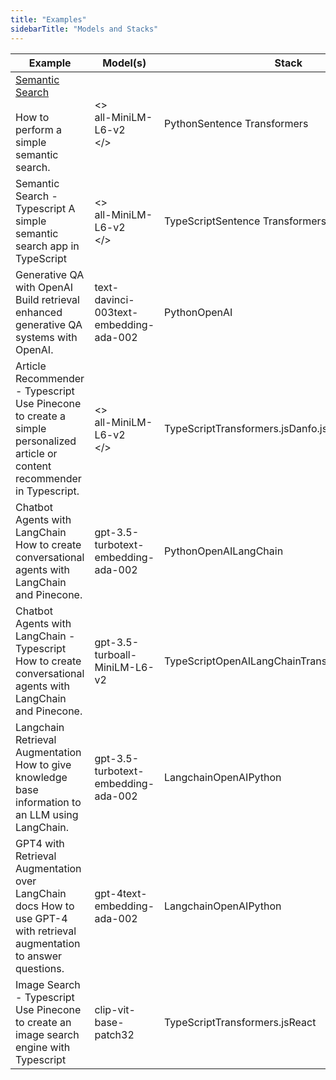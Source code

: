 ```yaml
---
title: "Examples"
sidebarTitle: "Models and Stacks"
---
```



| Example                                                                                                                     | Model(s)         | Stack                                            |
|-----------------------------------------------------------------------------------------------------------------------------|----------------------------------------|--------------------------------------------------|
| <a href="#" className="text-primary hover:text-primary-dark">[Semantic Search](https://docs.pinecone.io/docs/python-client)</a><br/><br/> How to perform a simple semantic search.  | <><link rel="stylesheet" href="styles.css" /><div className="custom-button">all-MiniLM-L6-v2 </div></>                       | PythonSentence Transformers                      |
| Semantic Search - Typescript A simple semantic search app in TypeScript                                                     | <><link rel="stylesheet" href="styles.css" /><div className="custom-button">all-MiniLM-L6-v2 </div></>                       | TypeScriptSentence Transformers                  |
| Generative QA with OpenAI Build retrieval enhanced generative QA systems with OpenAI.                                       | text-davinci-003text-embedding-ada-002 | PythonOpenAI                                     |
| Article Recommender - Typescript Use Pinecone to create a simple personalized article or content recommender in Typescript. | <><link rel="stylesheet" href="styles.css" /><div className="custom-button">all-MiniLM-L6-v2 </div></>                       | TypeScriptTransformers.jsDanfo.js                |
| Chatbot Agents with LangChain How to create conversational agents with LangChain and Pinecone.                              | gpt-3.5-turbotext-embedding-ada-002    | PythonOpenAILangChain                            |
| Chatbot Agents with LangChain - Typescript How to create conversational agents with LangChain and Pinecone.                 | gpt-3.5-turboall-MiniLM-L6-v2          | TypeScriptOpenAILangChainTransformers.jsDanfo.js |
| Langchain Retrieval Augmentation How to give knowledge base information to an LLM using LangChain.                          | gpt-3.5-turbotext-embedding-ada-002    | LangchainOpenAIPython                            |
| GPT4 with Retrieval Augmentation over LangChain docs How to use GPT-4 with retrieval augmentation to answer questions.      | gpt-4text-embedding-ada-002            | LangchainOpenAIPython                            |
| Image Search - Typescript Use Pinecone to create an image search engine with Typescript                                     | clip-vit-base-patch32                  | TypeScriptTransformers.jsReact                   |

